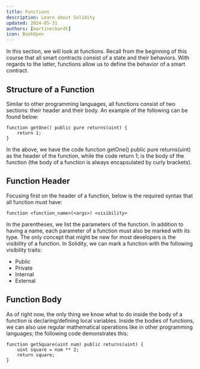 ```yaml
---
title: Functions
description: Learn about Solidity
updated: 2024-05-31
authors: [martineckardt]
icon: BookOpen
---
```


In this section, we will look at functions. Recall from the beginning of this course that all smart contracts consist of a state and their behaviors. With regards to the latter, functions allow us to define the behavior of a smart contract. 
## Structure of a Function
Similar to other programming languages, all functions consist of two sections: their header and their body. An example of the following can be found below:

```solidity
function getOne() public pure returns(uint) {
    return 1; 
}
```
In the above, we have the code function getOne() public pure returns(uint) as the header of the function, while the code return 1; is the body of the function (the body of a function is always encapsulated by curly brackets). 

## Function Header
Focusing first on the header of a function, below is the required syntax that all function must have:

```solidity
function <function_name>(<args>) <visibility>
```

In the parentheses, we list the parameters of the function. In addition to having a name, each parameter of a function must also be marked with its type. The only concept that might be new for most developers is the visibility of a function. In Solidity, we can mark a function with the following visibility traits:

- Public
- Private
- Internal
- External

## Function Body
As of right now, the only thing we know what to do inside the body of a function is declaring/defining local variables. Inside the bodies of functions, we can also use regular mathematical operations like in other programming languages; the following code demonstrates this:

```solidity
function getSquare(uint num) public returns(uint) {
    uint square = num ** 2;
    return square;
}
```